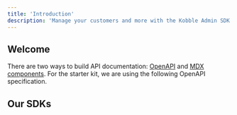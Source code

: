 ```yaml
---
title: 'Introduction'
description: 'Manage your customers and more with the Kobble Admin SDK.'
---
```


## Welcome

There are two ways to build API documentation: [OpenAPI](https://mintlify.com/docs/api-playground/openapi/setup) and [MDX components](https://mintlify.com/docs/api-playground/mdx/configuration). For the starter kit, we are using the following OpenAPI specification.


## Our SDKs

<CardGroup cols={4}>
    <Card
        title="Node.js"
        icon="js"
        href="TODO"
    >
    </Card>
    <Card
        title="Python"
        icon="python"
        href="TODO"
    >
    </Card>
    <Card
        title="Java"
        icon="java"
        href="TODO"
    >
    </Card>
    <Card
        title="Go"
        icon="golang"
        href="TODO"
    >
    </Card>
</CardGroup>

